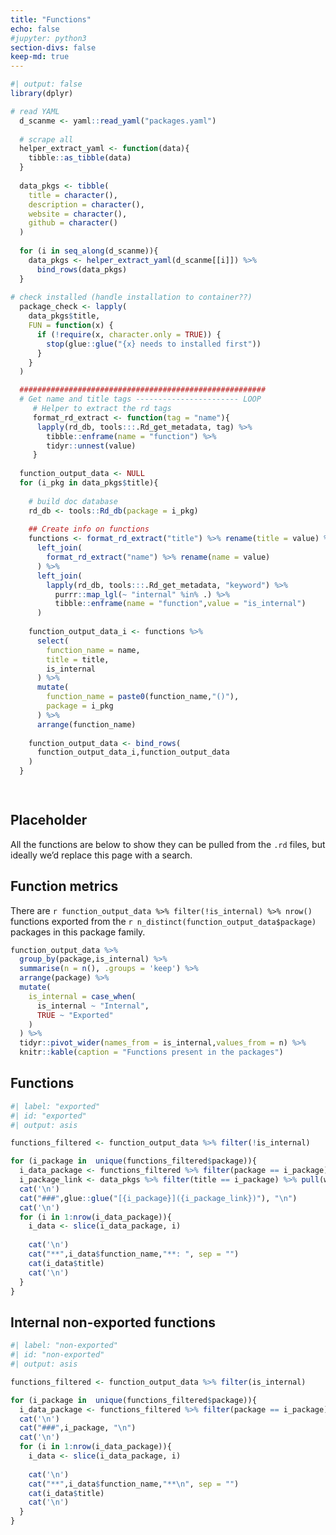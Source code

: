 ```yaml
---
title: "Functions"
echo: false
#jupyter: python3
section-divs: false
keep-md: true
---
```


```r
#| output: false
library(dplyr)

# read YAML
  d_scanme <- yaml::read_yaml("packages.yaml")
  
  # scrape all 
  helper_extract_yaml <- function(data){
    tibble::as_tibble(data)
  }
  
  data_pkgs <- tibble(
    title = character(),
    description = character(),
    website = character(),
    github = character()
  )
  
  for (i in seq_along(d_scanme)){
    data_pkgs <- helper_extract_yaml(d_scanme[[i]]) %>%
      bind_rows(data_pkgs)
  }
  
# check installed (handle installation to container??)
  package_check <- lapply(
    data_pkgs$title,
    FUN = function(x) {
      if (!require(x, character.only = TRUE)) {
        stop(glue::glue("{x} needs to installed first"))
      }
    }
  )

  #######################################################
  # Get name and title tags ----------------------- LOOP
     # Helper to extract the rd tags
     format_rd_extract <- function(tag = "name"){
      lapply(rd_db, tools:::.Rd_get_metadata, tag) %>%
        tibble::enframe(name = "function") %>% 
        tidyr::unnest(value)
     }
   
  function_output_data <- NULL
  for (i_pkg in data_pkgs$title){
    
    # build doc database
    rd_db <- tools::Rd_db(package = i_pkg)
  
    ## Create info on functions
    functions <- format_rd_extract("title") %>% rename(title = value) %>%
      left_join(
        format_rd_extract("name") %>% rename(name = value)
      ) %>%
      left_join(
        lapply(rd_db, tools:::.Rd_get_metadata, "keyword") %>%
          purrr::map_lgl(~ "internal" %in% .) %>%
          tibble::enframe(name = "function",value = "is_internal")
      ) 
  
    function_output_data_i <- functions %>%
      select(
        function_name = name,
        title = title,
        is_internal
      ) %>%
      mutate(
        function_name = paste0(function_name,"()"),
        package = i_pkg
      ) %>%
      arrange(function_name)
    
    function_output_data <- bind_rows(
      function_output_data_i,function_output_data
    )
  }

  

```

## Placeholder

All the functions are below to show they can be pulled from the `.rd` files,
but ideally we'd replace this page with a search.

## Function metrics

There are `r function_output_data %>% filter(!is_internal) %>% nrow()`  functions exported 
from the `r n_distinct(function_output_data$package)` packages in this package family.

```r
function_output_data %>% 
  group_by(package,is_internal) %>% 
  summarise(n = n(), .groups = 'keep') %>% 
  arrange(package) %>%
  mutate(
    is_internal = case_when(
      is_internal ~ "Internal",
      TRUE ~ "Exported"
    )
  ) %>%
  tidyr::pivot_wider(names_from = is_internal,values_from = n) %>%
  knitr::kable(caption = "Functions present in the packages")
```

## Functions

```r
#| label: "exported"
#| id: "exported"
#| output: asis

functions_filtered <- function_output_data %>% filter(!is_internal)

for (i_package in  unique(functions_filtered$package)){
  i_data_package <- functions_filtered %>% filter(package == i_package)
  i_package_link <- data_pkgs %>% filter(title == i_package) %>% pull(website)
  cat('\n')
  cat("###",glue::glue("[{i_package}]({i_package_link})"), "\n")
  cat('\n')
  for (i in 1:nrow(i_data_package)){
    i_data <- slice(i_data_package, i)
    
    cat('\n') 
    cat("**",i_data$function_name,"**: ", sep = "")
    cat(i_data$title)
    cat('\n')
  }
}

```

## Internal non-exported functions

```r
#| label: "non-exported"
#| id: "non-exported"
#| output: asis

functions_filtered <- function_output_data %>% filter(is_internal)

for (i_package in  unique(functions_filtered$package)){
  i_data_package <- functions_filtered %>% filter(package == i_package)
  cat('\n')
  cat("###",i_package, "\n")
  cat('\n')
  for (i in 1:nrow(i_data_package)){
    i_data <- slice(i_data_package, i)
    
    cat('\n') 
    cat("**",i_data$function_name,"**\n", sep = "")
    cat(i_data$title)
    cat('\n')
  }
}


```


